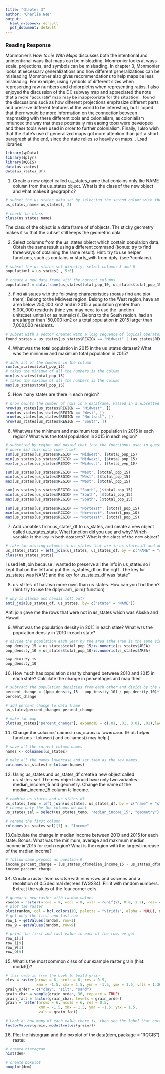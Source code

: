 ```yaml
---
title: "Chapter 3"
author: "Charlie Nee"
output:
  html_notebook: default
  pdf_document: default
---
```

### Reading Response
Monmonier's _How to Lie With Maps_ discusses both the intentional and unintentional ways that maps can be misleading. Monmonier looks at ways scale, projections, and symbols can be misleading. In chapter 3, Monmonier looks at necessary generalizations and how different generalizations can be misleading.Monmonier also gives recommendations to help maps be less misleading. For example, using symbols of different sizes when representing raw numbers and cholorpleths when representing ratios. I also enjoyed the discussion of the DC subway map and appreciated the note that a more "accurate" map may be inappropriate for the situation. \n
I found the discussions such as how different projections emphasize different parts and preserve different features of the world to be interesting, but I hoped that there would be more information on the connection between mapmaking with these different tools and colonialism, as colonialism influnced the way that these potentially misleading tools were developed and these tools were used in order to further colonialism. Finally, I also wish that the state's use of generalized maps got more attention than just a short paragraph at the end, since the state relies so heavily on maps.  \n
0. Load libraries
```r
library(spData)
library(dplyr)
library(RQGIS)
data(us_states)
data(us_states_df)
```

1. Create a new object called us_states_name that contains only the NAME column from the us_states object. What is the class of the new object and what makes it geographic?

```r
# subset the us states data set by selecting the second column with the names
us_states_name= us_states[, 2]

# check the class
class(us_states_name)
```
The class of the object is a data frame of sf objects. The sticky geometry makes it so that the subset still keeps the geometric data. 


2. Select columns from the us_states object which contain population data. Obtain the same result using a different command (bonus: try to find three ways of obtaining the same result). Hint: try to use helper functions, such as contains or starts_with from dplyr (see ?contains).

```r
# subset the us states set directly, select columns 5 and 6
population1 = us_states[ , 5:6]

# create a new data frame with the correct columns
population2 = data.frame(us_states$total_pop_10, us_states$total_pop_15)
```

3. Find all states with the following characteristics (bonus find and plot them):
Belong to the Midwest region.
Belong to the West region, have an area below 250,000 km2 and in 2015 a population greater than 5,000,000 residents (hint: you may need to use the function units::set_units() or as.numeric()).
Belong to the South region, had an area larger than 150,000 km2 or a total population in 2015 larger than 7,000,000 residents.

```r
# subset with a vector created with a long sequence of logical operators
found_states = us_states[us_states$REGION == "Midwest" | (us_states$REGION == "West" & us_states$AREA  < units::set_units(250000, km^2) |us_states$total_pop_15 > 5000000) | (us_states$REGION == "South" & (us_states$AREA < units::set_units(150000, km^2)|us_states$total_pop_15 > 7000000)),]

```

4. What was the total population in 2015 in the us_states dataset? What was the minimum and maximum total population in 2015?
```r
# adds all of the numbers in the column
sum(us_states$total_pop_15)
# takes the minimum of all the numbers in the column
min(us_states$total_pop_15)
# takes the maximum of all the numbers in the column
max(us_states$total_pop_15)
```

5. How many states are there in each region?
```r
# nrow counts the number of rows in a dataframe. Passed in a subsetted by region version of us_states
nrow(us_states[us_states$REGION == "Midwest", ])
nrow(us_states[us_states$REGION == "West", ])
nrow(us_states[us_states$REGION == "Norteast", ])
nrow(us_states[us_states$REGION == "South", ])
```

6. What was the minimum and maximum total population in 2015 in each region? What was the total population in 2015 in each region?
```r
# subsetted by region and passed that into the functionns used in question 4
# where did this data come from?
sum(us_states[us_states$REGION == "Midwest", ]$total_pop_15)
min(us_states[us_states$REGION == "Midwest", ]$total_pop_15)
max(us_states[us_states$REGION == "Midwest", ]$total_pop_15)

sum(us_states[us_states$REGION == "West", ]$total_pop_15)
min(us_states[us_states$REGION == "West", ]$total_pop_15)
max(us_states[us_states$REGION == "West", ]$total_pop_15)

sum(us_states[us_states$REGION == "South", ]$total_pop_15)
min(us_states[us_states$REGION == "South", ]$total_pop_15)
max(us_states[us_states$REGION == "South", ]$total_pop_15)

sum(us_states[us_states$REGION == "Norteast", ]$total_pop_15)
min(us_states[us_states$REGION == "Norteast", ]$total_pop_15)
max(us_states[us_states$REGION == "Norteast", ]$total_pop_15)
```

7. Add variables from us_states_df to us_states, and create a new object called us_states_stats. What function did you use and why? Which variable is the key in both datasets? What is the class of the new object?
```r
# take the missing columns in us_states that are in us_states_df and add them to us_states
us_states_stats = left_join(us_states, us_states_df, by = c("NAME" = "state"))
class(us_states_stats)
```
I used left join because i wanted to preserve all the info in us_states so i kept that on the left and put the us_states_df on the right. The key for us_states was NAME and the key for us_states_df was "state"


8. us_states_df has two more rows than us_states. How can you find them? (hint: try to use the dplyr::anti_join() function)
```r
# why is alaska and hawaii left out?
anti_join(us_states_df, us_states, by= c("state" = "NAME"))
```
Anti join gave me the rows that were not in us_states which was Alaska and Hawaii.

9. What was the population density in 2015 in each state? What was the population density in 2010 in each state?
```r
# divide the population each year by the area (the area is the same since the size of the state doesnt change)
pop_density_15 = us_states$total_pop_15/as.numeric(us_states$AREA)
pop_density_10 = us_states$total_pop_10/as.numeric(us_states$AREA)

pop_density_15
pop_density_10
```

10. How much has population density changed between 2010 and 2015 in each state? Calculate the change in percentages and map them.
```r
# subtract the population densities from each other and divide by the original one. Multiply by 100 to get a percent
percent_change = ((pop_density_15 - pop_density_10) / pop_density_10)*100 
percent_change

# add percent change to data frame
us_states$percent_change= percent_change

# make the map
plot(us_states["percent_change"], expandBB = c(.01, .01, 0.01, .01),lwd = .5,  col = hcl.colors(10, palette = "purples", alpha = NULL), main = "Population Change 2010-2015")

```

11. Change the columns’ names in us_states to lowercase. (Hint: helper functions - tolower() and colnames() may help.)
```r
# save all the current column names
names <- colnames(us_states)

# make all the names lowercase and set them as the new names
colnames(us_states) = tolower(names)
```

12. Using us_states and us_states_df create a new object called us_states_sel. The new object should have only two variables - median_income_15 and geometry. Change the name of the median_income_15 column to Income.
```r

# combine us_states and us_states df
us_states_temp = left_join(us_states, us_states_df, by = c("name" = "state"))
# choose only the the columns we want
us_states_sel = select(us_states_temp, "median_income_15", "geometry")

# rename the first column 
colnames(us_states_sel)[1] <- "Income"

```

13.Calculate the change in median income between 2010 and 2015 for each state. Bonus: What was the minimum, average and maximum median income in 2015 for each region? What is the region with the largest increase of the median income?
```r

# follow same process as question 9
income_percent_change = (us_states_df$median_income_15 - us_states_df$median_income_10)/ (us_states_df$median_income_10)*100 
income_percent_change
```

14. Create a raster from scratch with nine rows and columns and a resolution of 0.5 decimal degrees (WGS84). Fill it with random numbers. Extract the values of the four corner cells.

```r
# genearte new raster with random values
random = raster(nrows = 9, ncol = 9, vals = runif(81, 0.0, 1.0), res= c(.5, .5), xmn = 0, ymn = 0, xmx = 4.5, ymx = 4.5)
# plot the raster
plot(random, col = hcl.colors(10, palette = "viridis", alpha = NULL), maxpixels = 81)
# get only the first and last row
row_1 = getValues(random, row=1)
row_9 = getValues(random, row=9)

# print the first and last value in each of the rows we got 
row_1[1]
row_1[9]
row_9[1]
row_9[9]
```

15. What is the most common class of our example raster grain (hint: modal())?
```r
# this code is from the book to build grain
elev = raster(nrows = 6, ncols = 6, res = 0.5,
              xmn = -1.5, xmx = 1.5, ymn = -1.5, ymx = 1.5, vals = 1:36)
grain_order = c("clay", "silt", "sand")
grain_char = sample(grain_order, 36, replace = TRUE)
grain_fact = factor(grain_char, levels = grain_order)
grain = raster(nrows = 6, ncols = 6, res = 0.5, 
               xmn = -1.5, xmx = 1.5, ymn = -1.5, ymx = 1.5,
               vals = grain_fact)

# Look at how many of each value there is, then see the label that corresponds with the highest value
factorValues(grain, modal(values(grain)))
```

16. Plot the histogram and the boxplot of the data(dem, package = "RQGIS") raster.
```r
# create histogram
hist(dem)

# create boxplot 
boxplot(dem)
```